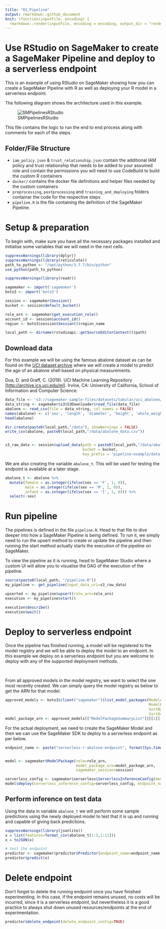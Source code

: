 ```yaml
---
title: "01_Pipeline"
output: rmarkdown::github_document
knit: (function(inputFile, encoding) {
  rmarkdown::render(inputFile, encoding = encoding, output_dir = "rendered") })
---
```


# Use RStudio on SageMaker to create a SageMaker Pipeline and deploy to a serverless endpoint

This is an example of using RStudio on SageMaker showing how you can create a SageMaker Pipeline with R as well as deploying your R model in a serverless endpoint. 

The following diagram shows the architecture used in this example.


![SMPipelinesRStudio](https://user-images.githubusercontent.com/18154355/163631036-88b6b936-b4f9-4228-815d-95611e65fdf0.png)


This file contains the logic to run the end to end process along with comments for each of the steps.



## Folder/File Structure

- `iam_policy.json` & `trust_relationship.json` contain the additional IAM policy and trust relationship that needs to be added to your assumed role and contain the permissions you will need to use CodeBuild to build the custom R containers
- `docker/` contains the docker file definitions and helper files needed by the custom containers
- `preprocessing`, `postprocessing` and `training_and_deploying` folders container the  code for the respective steps
- `pipeline.R` is the file containing the definition of the SageMaker Pipeline. 


# Setup & preparation
To begin with, make sure you have all the necessary packages installed and initialise some variables that we will need in the next cells. 


```r
suppressWarnings(library(dplyr))
suppressWarnings(library(reticulate))
path_to_python <- "/opt/python/3.7.7/bin/python"
use_python(path_to_python)

suppressWarnings(library(readr))

sagemaker <- import('sagemaker')
boto3 <- import('boto3')

session <- sagemaker$Session()
bucket <- session$default_bucket()

role_arn <- sagemaker$get_execution_role()
account_id <- session$account_id()
region <- boto3$session$Session()$region_name

local_path <- dirname(rstudioapi::getSourceEditorContext()$path)

```

## Download data

For this example we will be using the famous abalone dataset as can be found on the [UCI dataset archive](https://archive.ics.uci.edu/ml/datasets/Abalone) where we will create a model to predict the age of an abalone shell based on physical measurements.

Dua, D. and Graff, C. (2019). UCI Machine Learning Repository [<http://archive.ics.uci.edu/ml>]. Irvine, CA: University of California, School of Information and Computer Science.


```r
data_file <- 's3://sagemaker-sample-files/datasets/tabular/uci_abalone/abalone.csv'
data_string <- sagemaker$s3$S3Downloader$read_file(data_file)
abalone <- read_csv(file = data_string, col_names = FALSE)
names(abalone) <- c('sex', 'length', 'diameter', 'height', 'whole_weight', 'shucked_weight', 'viscera_weight', 'shell_weight', 'rings')
head(abalone)

dir.create(paste0(local_path,"/data"), showWarnings = FALSE)
write_csv(abalone, paste0(local_path,"/data/abalone_data.csv"))


s3_raw_data <- session$upload_data(path = paste0(local_path,"/data/abalone_data.csv"),
                                   bucket = bucket,
                                   key_prefix = 'pipeline-example/data')
```

We are also creating the variable `abalone_t`. This will be used for testing the endpoint is available at a later stage.
```r
abalone_t <- abalone %>%
  mutate(female = as.integer(ifelse(sex == 'F', 1, 0)),
         male = as.integer(ifelse(sex == 'M', 1, 0)),
         infant = as.integer(ifelse(sex == 'I', 1, 0))) %>%
  select(-sex)
```

# Run pipeline

The pipelines is defined in the file `pipeline.R`. Head to that file to dive deeper into how a SageMaker Pipeline is being defined. To run it, we simply need to run the upsert method to create or update the pipeline and then running the start method actually starts the execution of the pipeline on SageMaker. 

To view the pipeline as it is running, head to SageMaker Studio where a custom UI will allow you to visualise the DAG of the execution of the pipeline.

```r
source(paste0(local_path, "/pipeline.R"))
my_pipeline <- get_pipeline(input_data_uri=s3_raw_data)

upserted <- my_pipeline$upsert(role_arn=role_arn)
execution <- my_pipeline$start()
```

```r
execution$describe()
execution$wait()
```

# Deploy to serverless endpoint
Once the pipeline has finished running, a model will be registered to the model registry and we will be able to deploy the model to an endpoint. In this example we deploy on a serverless endpoint but you are welcome to deploy with any of the supported deployment methods.

<br> 

From all approved models in the model registry, we want to select the one most recently created. We can simply query the model registry as below to get the ARN for that model. 

```r
approved_models <- boto3$client("sagemaker")$list_model_packages(ModelApprovalStatus='Approved', 
                                                                 ModelPackageGroupName='AbaloneRModelPackageGroup',
                                                                 SortBy='CreationTime',
                                                                 SortOrder='Ascending')
model_package_arn <- approved_models[["ModelPackageSummaryList"]][[1]][["ModelPackageArn"]]
```

For the actual deployment, we need to create the SageMaker Model and then we can use the SageMaker SDK to deploy to a serverless endpoint as per below.

```r

endpoint_name <- paste("serverless-r-abalone-endpoint", format(Sys.time(), '%Y%m%d-%H-%M-%S'), sep = '-')


model <- sagemaker$ModelPackage(role=role_arn, 
                                model_package_arn=model_package_arn, 
                                sagemaker_session=session)

serverless_config <- sagemaker$serverless$ServerlessInferenceConfig(memory_size_in_mb=1024L, max_concurrency=5L)
model$deploy(serverless_inference_config=serverless_config, endpoint_name=endpoint_name)

```

## Perform inference on test data
Using the data in variable `abalone_t` we will perform some sample predictions using the newly deployed model to test that it is up and running and capable of giving back predictions. 

```r
suppressWarnings(library(jsonlite))
x = list(features=format_csv(abalone_t[1:3,1:11]))
x = toJSON(x)

# test the endpoint
predictor <- sagemaker$predictor$Predictor(endpoint_name=endpoint_name, sagemaker_session=session)
predictor$predict(x)
```



# Delete endpoint
Don't forget to delete the running endpoint once you have finished experimenting. In this case, if the endpoint remains unused, no costs will be incurred, since it is a serverless endpoint, but nevertheless it is a good practice to always shut down unused resources/endpoints at the end of experimentation. 

```r
predictor$delete_endpoint(delete_endpoint_config=TRUE)
```
